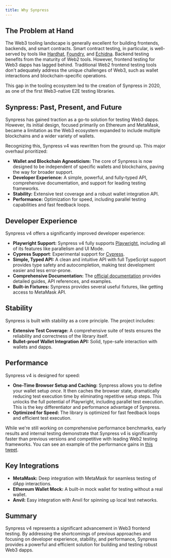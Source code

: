 ```yaml
---
title: Why Synpress
---
```


## The Problem at Hand

The Web3 tooling landscape is generally excellent for building frontends, backends, and smart contracts.  Smart contract testing, in particular, is well-served by tools like [Hardhat](https://hardhat.org/), [Foundry](https://github.com/foundry-rs/foundry), and [Echidna](https://github.com/crytic/echidna). Backend testing benefits from the maturity of Web2 tools.  However, frontend testing for Web3 dapps has lagged behind. Traditional Web2 frontend testing tools don't adequately address the unique challenges of Web3, such as wallet interactions and blockchain-specific operations.

This gap in the tooling ecosystem led to the creation of Synpress in 2020, as one of the first Web3-native E2E testing libraries.

## Synpress: Past, Present, and Future

Synpress has gained traction as a go-to solution for testing Web3 dapps.  However, its initial design, focused primarily on Ethereum and MetaMask, became a limitation as the Web3 ecosystem expanded to include multiple blockchains and a wider variety of wallets.

Recognizing this, Synpress v4 was rewritten from the ground up.  This major overhaul prioritized:

*   **Wallet and Blockchain Agnosticism:**  The core of Synpress is now designed to be independent of specific wallets and blockchains, paving the way for broader support.
*   **Developer Experience:**  A simple, powerful, and fully-typed API, comprehensive documentation, and support for leading testing frameworks.
*   **Stability:**  Extensive test coverage and a robust wallet integration API.
*   **Performance:**  Optimization for speed, including parallel testing capabilities and fast feedback loops.

## Developer Experience

Synpress v4 offers a significantly improved developer experience:

*   **Playwright Support:**  Synpress v4 fully supports [Playwright](https://playwright.dev/), including all of its features like parallelism and UI Mode.
*  **Cypress Support**: Experimental support for [Cypress](https://www.cypress.io/).
*   **Simple, Typed API:**  A clean and intuitive API with full TypeScript support provides type safety and autocompletion, making test development easier and less error-prone.
*   **Comprehensive Documentation:**  The [official documentation](https://docs.synpress.io/) provides detailed guides, API references, and examples.
* **Built-in Fixtures:** Synpress provides several useful fixtures, like getting access to MetaMask API.

## Stability

Synpress is built with stability as a core principle.  The project includes:

*   **Extensive Test Coverage:**  A comprehensive suite of tests ensures the reliability and correctness of the library itself.
*   **Bullet-proof Wallet Integration API:** Solid, type-safe interaction with wallets and dapps.

## Performance

Synpress v4 is designed for speed:

*   **One-Time Browser Setup and Caching:**  Synpress allows you to define your wallet setup *once*.  It then caches the browser state, dramatically reducing test execution time by eliminating repetitive setup steps. This unlocks the full potential of Playwright, including parallel test execution.  This is the key differentiator and performance advantage of Synpress.
*   **Optimized for Speed:** The library is optimized for fast feedback loops and efficient test execution.

While we're still working on comprehensive performance benchmarks, early results and internal testing demonstrate that Synpress v4 is significantly faster than previous versions and competitive with leading Web2 testing frameworks. You can see an example of the performance gains in [this tweet](https://x.com/0xDuckception/status/1741498318860042438).

## Key Integrations

*   **MetaMask:**  Deep integration with MetaMask for seamless testing of dApp interactions.
*   **Ethereum Wallet Mock:** A built-in mock wallet for testing without a real wallet.
*   **Anvil:**  Easy integration with Anvil for spinning up local test networks.

## Summary

Synpress v4 represents a significant advancement in Web3 frontend testing.  By addressing the shortcomings of previous approaches and focusing on developer experience, stability, and performance, Synpress provides a powerful and efficient solution for building and testing robust Web3 dapps.
